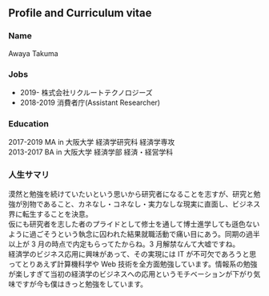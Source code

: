 ﻿## Profile and Curriculum vitae

### Name

Awaya Takuma

### Jobs

- 2019- 株式会社リクルートテクノロジーズ
- 2018-2019 消費者庁(Assistant Researcher)

### Education

2017-2019 MA in 大阪大学 経済学研究科 経済学専攻  
2013-2017 BA in 大阪大学 経済学部 経済・経営学科

### 人生サマリ

漠然と勉強を続けていたいという思いから研究者になることを志すが、研究と勉強が別物であること、カネなし・コネなし・実力なしな現実に直面し、ビジネス界に転生することを決意。  
仮にも研究者を志した者のプライドとして修士を通して博士進学しても遜色ないように過ごそうという執念に囚われた結果就職活動で痛い目にあう。同期の過半以上が 3 月の時点で内定もらってたからね。3 月解禁なんて大嘘ですね。  
経済学のビジネス応用に興味があって、その実現には IT が不可欠であろうと思ってとりあえず計算機科学や Web 技術を全方面勉強しています。情報系の勉強が楽しすぎて当初の経済学のビジネスへの応用というモチベーションが下がり気味ですが今も僕はきっと勉強をしています。
